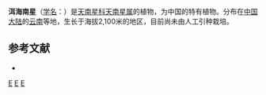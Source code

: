 {{Speciesbox 
| genus = Arisaema
| species = undulatum
| authority = Krause
}}

'''洱海南星'''（[[学名|学名]]：{{lang|la|''Arisaema undulatum''}}）是[[天南星科|天南星科]][[天南星属|天南星属]]的植物，为中国的特有植物。分布在[[中国大陆|中国大陆]]的[[云南|云南]]等地，生长于海拔2,100米的地区，目前尚未由人工引种栽培。

== 参考文献 ==
<div class="references-small">
* {{cite web| url =http://www.bioinfo.cn/db05/KmzwSpecies.php?action=view&id=25174| title =洱海南星| work =《中国高等植物数据库全库》| publisher =中国科学院微生物研究所| author =昆明植物研究所| accessdate =2009-02-25| deadurl =yes| archiveurl =https://web.archive.org/web/20160305002321/http://www.bioinfo.cn/db05/KmzwSpecies.php?action=view&id=25174| archivedate =2016-03-05}}
</div>
{{Taxonbar|from=Q11147424}}

{{DEFAULTSORT:Arisaema undulatum}}
[[Category:天南星属|E]]
[[Category:中國特有植物|E]]
[[Category:云南植物|E]]